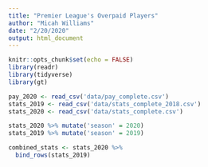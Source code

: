 ```yaml
---
title: "Premier League's Overpaid Players"
author: "Micah Williams"
date: "2/20/2020"
output: html_document
---
```


```r
knitr::opts_chunk$set(echo = FALSE)
library(readr)
library(tidyverse)
library(gt)
```

```r
pay_2020 <- read_csv('data/pay_complete.csv')
stats_2019 <- read_csv('data/stats_complete_2018.csv')
stats_2020 <- read_csv('data/stats_complete.csv')
```

```r
stats_2020 %>% mutate('season' = 2020)
stats_2019 %>% mutate('season' = 2019)

combined_stats <- stats_2020 %>%
  bind_rows(stats_2019)
```

